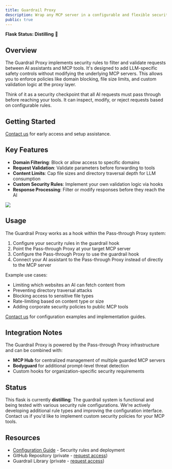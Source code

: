 ```yaml
---
title: Guardrail Proxy
description: Wrap any MCP server in a configurable and flexible security layer
public: true
---
```


**Flask Status: Distilling** 🧪

## Overview

The Guardrail Proxy implements security rules to filter and validate requests between AI assistants and MCP tools. It's designed to add LLM-specific safety controls without modifying the underlying MCP servers. This allows you to enforce policies like domain blocking, file size limits, and custom validation logic at the proxy layer.

Think of it as a security checkpoint that all AI requests must pass through before reaching your tools. It can inspect, modify, or reject requests based on configurable rules.

## Getting Started

[Contact us](https://civickey.typeform.com/to/uVH7CWJ5) for early access and setup assistance.

## Key Features

- **Domain Filtering**: Block or allow access to specific domains
- **Request Validation**: Validate parameters before forwarding to tools
- **Content Limits**: Cap file sizes and directory traversal depth for LLM consumption
- **Custom Security Rules**: Implement your own validation logic via hooks
- **Response Processing**: Filter or modify responses before they reach the AI

<Frame caption="Guardrail in Action - Protecting against prompt injection attempts">
    <img
        src="/images/labs/projects/mcp-hub/guardrail-example.png"
        align="center"
        className="image-60 image-rounded"
    />
</Frame>

## Usage

The Guardrail Proxy works as a hook within the Pass-through Proxy system:

1. Configure your security rules in the guardrail hook
2. Point the Pass-through Proxy at your target MCP server
3. Configure the Pass-through Proxy to use the guardrail hook
4. Connect your AI assistant to the Pass-through Proxy instead of directly to the MCP server

Example use cases:
- Limiting which websites an AI can fetch content from
- Preventing directory traversal attacks
- Blocking access to sensitive file types
- Rate-limiting based on content type or size
- Adding corporate security policies to public MCP tools

[Contact us](https://civickey.typeform.com/to/uVH7CWJ5) for configuration examples and implementation guides.

## Integration Notes

The Guardrail Proxy is powered by the Pass-through Proxy infrastructure and can be combined with:
- **MCP Hub** for centralized management of multiple guarded MCP servers
- **Bodyguard** for additional prompt-level threat detection
- Custom hooks for organization-specific security requirements

## Status

This flask is currently **distilling**: The guardrail system is functional and being tested with various security rule configurations. We're actively developing additional rule types and improving the configuration interface. Contact us if you'd like to implement custom security policies for your MCP tools.

## Resources

- [Configuration Guide](/labs/private/guardrail-proxy) - Security rules and deployment
- GitHub Repository (private - [request access](https://civickey.typeform.com/to/uVH7CWJ5))
- Guardrail Library (private - [request access](https://civickey.typeform.com/to/uVH7CWJ5))